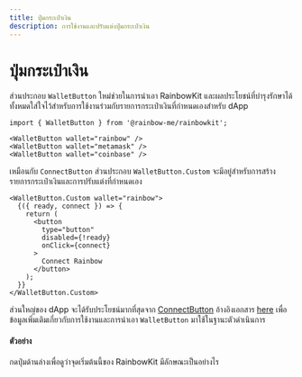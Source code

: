 ```yaml
---
title: ปุ่มกระเป๋าเงิน
description: การใช้งานและปรับแต่งปุ่มกระเป๋าเงิน
---
```


# ปุ่มกระเป๋าเงิน

ส่วนประกอบ `WalletButton` ใหม่ช่วยในการนำเอา RainbowKit และผลประโยชน์ที่บำรุงรักษาได้ทั้งหมดใส่ใจไว้สำหรับการใช้งานร่วมกับรายการกระเป๋าเงินที่กำหนดเองสำหรับ dApp

```tsx
import { WalletButton } from '@rainbow-me/rainbowkit';

<WalletButton wallet="rainbow" />
<WalletButton wallet="metamask" />
<WalletButton wallet="coinbase" />
```

เหมือนกับ `ConnectButton` ส่วนประกอบ `WalletButton.Custom` จะมีอยู่สำหรับการสร้างรายการกระเป๋าเงินและการปรับแต่งที่กำหนดเอง

```tsx
<WalletButton.Custom wallet="rainbow">
  {({ ready, connect }) => {
    return (
      <button
        type="button"
        disabled={!ready}
        onClick={connect}
      >
        Connect Rainbow
      </button>
    );
  }}
</WalletButton.Custom>
```

ส่วนใหญ่ของ dApp จะได้รับประโยชน์มากที่สุดจาก [ConnectButton](https://www.rainbowkit.com/docs/connect-button) อ้างอิงเอกสาร [here](https://www.rainbowkit.com/docs/wallet-button) เพื่อข้อมูลเพิ่มเติมเกี่ยวกับการใช้งานและการนำเอา `WalletButton` มาใช้ในฐานะตัวดำเนินการ

#### ตัวอย่าง

กดปุ่มด้านล่างเพื่อดูว่าจุดเริ่มต้นนี้ของ RainbowKit มีลักษณะเป็นอย่างไร

<WalletButtonDemo />
